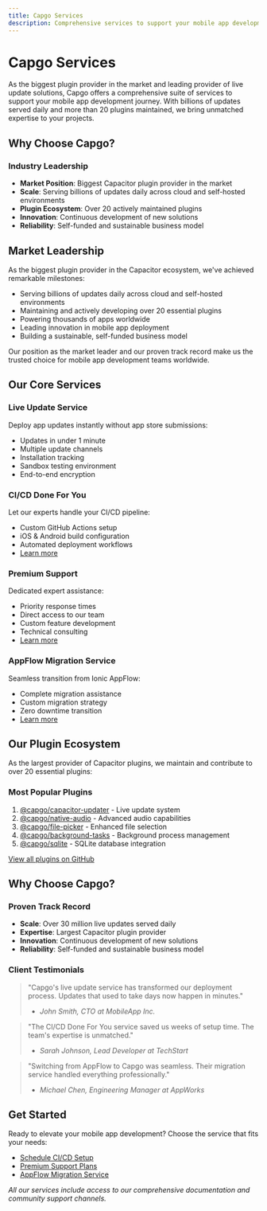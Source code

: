 ```yaml
---
title: Capgo Services
description: Comprehensive services to support your mobile app development journey
---
```


# Capgo Services

As the biggest plugin provider in the market and leading provider of live update solutions, Capgo offers a comprehensive suite of services to support your mobile app development journey. With billions of updates served daily and more than 20 plugins maintained, we bring unmatched expertise to your projects.

## Why Choose Capgo?

### Industry Leadership
- **Market Position**: Biggest Capacitor plugin provider in the market
- **Scale**: Serving billions of updates daily across cloud and self-hosted environments
- **Plugin Ecosystem**: Over 20 actively maintained plugins
- **Innovation**: Continuous development of new solutions
- **Reliability**: Self-funded and sustainable business model


## Market Leadership

As the biggest plugin provider in the Capacitor ecosystem, we've achieved remarkable milestones:
- Serving billions of updates daily across cloud and self-hosted environments
- Maintaining and actively developing over 20 essential plugins
- Powering thousands of apps worldwide
- Leading innovation in mobile app deployment
- Building a sustainable, self-funded business model

Our position as the market leader and our proven track record make us the trusted choice for mobile app development teams worldwide.


## Our Core Services

### Live Update Service
Deploy app updates instantly without app store submissions:
- Updates in under 1 minute
- Multiple update channels
- Installation tracking
- Sandbox testing environment
- End-to-end encryption

### CI/CD Done For You
Let our experts handle your CI/CD pipeline:
- Custom GitHub Actions setup
- iOS & Android build configuration
- Automated deployment workflows
- [Learn more](https://cal.com/martindonadieu/mobile-ci-cd-done-for-you)

### Premium Support
Dedicated expert assistance:
- Priority response times
- Direct access to our team
- Custom feature development
- Technical consulting
- [Learn more](/pages/premium-support)

### AppFlow Migration Service
Seamless transition from Ionic AppFlow:
- Complete migration assistance
- Custom migration strategy
- Zero downtime transition
- [Learn more](/pages/appflow-migration)

## Our Plugin Ecosystem

As the largest provider of Capacitor plugins, we maintain and contribute to over 20 essential plugins:

### Most Popular Plugins
1. [@capgo/capacitor-updater](https://github.com/Cap-go/capacitor-updater) - Live update system
2. [@capgo/native-audio](https://github.com/Cap-go/native-audio) - Advanced audio capabilities
3. [@capgo/file-picker](https://github.com/Cap-go/file-picker) - Enhanced file selection
4. [@capgo/background-tasks](https://github.com/Cap-go/background-tasks) - Background process management
5. [@capgo/sqlite](https://github.com/Cap-go/sqlite) - SQLite database integration

[View all plugins on GitHub](https://github.com/cap-go/)

## Why Choose Capgo?

### Proven Track Record
- **Scale**: Over 30 million live updates served daily
- **Expertise**: Largest Capacitor plugin provider
- **Innovation**: Continuous development of new solutions
- **Reliability**: Self-funded and sustainable business model

### Client Testimonials

> "Capgo's live update service has transformed our deployment process. Updates that used to take days now happen in minutes."
> - *John Smith, CTO at MobileApp Inc.*

> "The CI/CD Done For You service saved us weeks of setup time. The team's expertise is unmatched."
> - *Sarah Johnson, Lead Developer at TechStart*

> "Switching from AppFlow to Capgo was seamless. Their migration service handled everything professionally."
> - *Michael Chen, Engineering Manager at AppWorks*

## Get Started

Ready to elevate your mobile app development? Choose the service that fits your needs:

- [Schedule CI/CD Setup](https://cal.com/martindonadieu/mobile-ci-cd-done-for-you)
- [Premium Support Plans](/pages/premium-support)
- [AppFlow Migration Service](/pages/appflow-migration)

*All our services include access to our comprehensive documentation and community support channels.*
